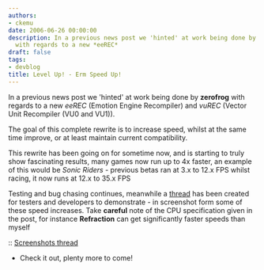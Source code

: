 ```yaml
---
authors:
- ckemu
date: 2006-06-26 00:00:00
description: In a previous news post we 'hinted' at work being done by **zerofrog**
  with regards to a new *eeREC*
draft: false
tags:
- devblog
title: Level Up! - Erm Speed Up!
---
```


In a previous news post we 'hinted' at work being done by **zerofrog**
with regards to a new *eeREC* (Emotion Engine Recompiler) and *vuREC*
(Vector Unit Recompiler (VU0 and VU1)).

<!-- truncate -->

The goal of this complete rewrite is to increase speed, whilst at the
same time improve, or at least maintain current compatibility.

This rewrite has been going on for sometime now, and is starting to
truly show fascinating results, many games now run up to 4x faster, an
example of this would be *Sonic Riders* - previous betas ran at 3.x to
12.x FPS whilst racing, it now runs at 12.x to 35.x FPS

Testing and bug chasing continues, meanwhile a
[thread](http://forums.ngemu.com/pcsx2-official-forum/73799-level-up-erm-speed-up.html)
has been created for testers and developers to demonstrate - in
screenshot form some of these speed increases. Take **careful** note of
the CPU specification given in the post, for instance **Refraction** can
get significantly faster speeds than myself

:: [Screenshots
thread](http://forums.ngemu.com/pcsx2-official-forum/73799-level-up-erm-speed-up.html)
- Check it out, plenty more to come!